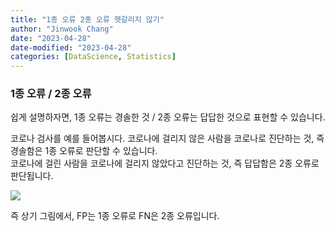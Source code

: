 ---
title: "1종 오류 2종 오류 헷갈리지 않기"
author: "Jinwook Chang"
date: "2023-04-28"
date-modified: "2023-04-28"
categories: [DataScience, Statistics]
---

### 1종 오류 / 2종 오류

쉽게 설명하자면, 1종 오류는 경솔한 것 / 2종 오류는 답답한 것으로 표현할 수 있습니다.

코로나 검사를 예를 들어봅시다.
코로나에 걸리지 않은 사람을 코로나로 진단하는 것, 즉 경솔함은 1종 오류로 판단할 수 있습니다.  
코로나에 걸린 사람을 코로나에 걸리지 않았다고 진단하는 것, 즉 답답함은 2종 오류로 판단됩니다.

![](front.png)

즉 상기 그림에서, FP는 1종 오류로 FN은 2종 오류입니다.
